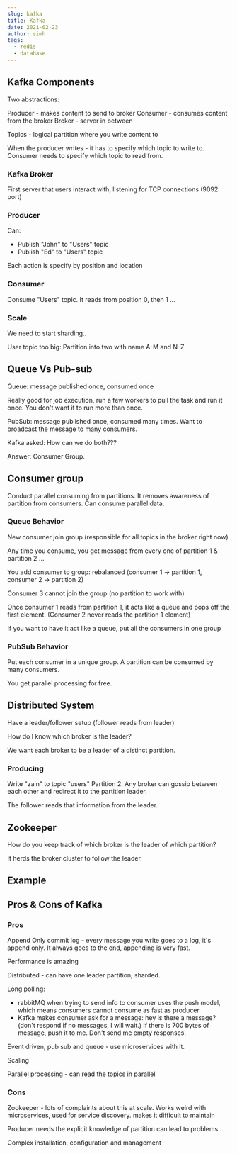```yaml
---
slug: kafka
title: Kafka
date: 2021-02-23
author: simh
tags:
  - redis
  - database
---
```


## Kafka Components

Two abstractions:

Producer - makes content to send to broker
Consumer - consumes content from the broker
Broker - server in between

Topics - logical partition where you write content to

When the producer writes - it has to specify which topic to write to. Consumer needs to specify which topic to read from.

### Kafka Broker

First server that users interact with, listening for TCP connections (9092 port)

### Producer

Can: 
- Publish "John" to "Users" topic
- Publish "Ed" to "Users" topic

Each action is specify by position and location

### Consumer

Consume "Users" topic. It reads from position 0, then 1 ...

### Scale

We need to start sharding..

User topic too big: Partition into two with name A-M and N-Z

## Queue Vs Pub-sub

Queue: message published once, consumed once

Really good for job execution, run a few workers to pull the task and run it once. You don't want it to run more than once.

PubSub: message published once, consumed many times. Want to broadcast the message to many consumers.

Kafka asked: How can we do both???

Answer: Consumer Group. 

## Consumer group

Conduct parallel consuming from partitions. It removes awareness of partition from consumers. Can consume parallel data.

### Queue Behavior

New consumer join group (responsible for all topics in the broker right now)

Any time you consume, you get message from every one of partition 1 & partition 2 ...

You add consumer to group: rebalanced (consumer 1 -> partition 1, consumer 2 -> partition 2)

Consumer 3 cannot join the group (no partition to work with)

Once consumer 1 reads from partition 1, it acts like a queue and pops off the first element. (Consumer 2 never reads the partition 1 element)

If you want to have it act like a queue, put all the consumers in one group

### PubSub Behavior

Put each consumer in a unique group. A partition can be consumed by many consumers.

You get parallel processing for free.

## Distributed System

Have a leader/follower setup (follower reads from leader)

How do I know which broker is the leader?

We want each broker to be a leader of a distinct partition.

### Producing

Write "zain" to topic "users" Partition 2. Any broker can gossip between each other and redirect it to the partition leader.

The follower reads that information from the leader.

## Zookeeper

How do you keep track of which broker is the leader of which partition?

It herds the broker cluster to follow the leader.

## Example

## Pros & Cons of Kafka

### Pros

Append Only commit log - every message you write goes to a log, it's append only. It always goes to the end, appending is very fast.

Performance is amazing

Distributed - can have one leader partition, sharded.

Long polling:
- rabbitMQ when trying to send info to consumer uses the push model, which means consumers cannot consume as fast as producer.
-  Kafka makes consumer ask for a message: hey is there a message? (don't respond if no messages, I will wait.) If there is 700 bytes of message, push it to me. Don't send me empty responses.

Event driven, pub sub and queue - use microservices with it.

Scaling

Parallel processing - can read the topics in parallel

### Cons

Zookeeper - lots of complaints about this at scale. Works weird with microservices, used for service discovery. makes it difficult to maintain

Producer needs the explicit knowledge of partition can lead to problems

Complex installation, configuration and management
